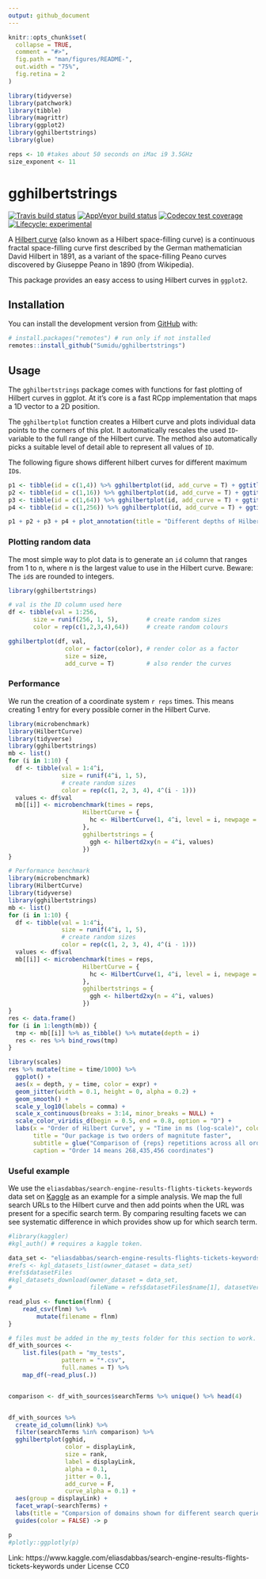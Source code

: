 ```yaml
---
output: github_document
---
```


<!-- README.md is generated from README.Rmd. Please edit that file -->

```r
knitr::opts_chunk$set(
  collapse = TRUE,
  comment = "#>",
  fig.path = "man/figures/README-",
  out.width = "75%",
  fig.retina = 2
)

library(tidyverse)
library(patchwork)
library(tibble)
library(magrittr)
library(ggplot2)
library(gghilbertstrings)
library(glue)

reps <- 10 #takes about 50 seconds on iMac i9 3.5GHz
size_exponent <- 11
```

# gghilbertstrings

<!-- badges: start -->
[![Travis build status](https://travis-ci.com/Sumidu/gghilbertstrings.svg?branch=master)](https://travis-ci.com/Sumidu/gghilbertstrings)
[![AppVeyor build status](https://ci.appveyor.com/api/projects/status/github/Sumidu/gghilbertstrings?branch=master&svg=true)](https://ci.appveyor.com/project/Sumidu/gghilbertstrings)
[![Codecov test coverage](https://codecov.io/gh/Sumidu/gghilbertstrings/branch/master/graph/badge.svg)](https://codecov.io/gh/Sumidu/gghilbertstrings?branch=master)
[![Lifecycle: experimental](https://img.shields.io/badge/lifecycle-experimental-orange.svg)](https://www.tidyverse.org/lifecycle/#experimental)
<!-- badges: end -->

A [Hilbert curve](https://en.wikipedia.org/wiki/Hilbert_curve) (also known as a Hilbert space-filling curve) is a continuous fractal space-filling curve first described by the German mathematician David Hilbert in 1891, as a variant of the space-filling Peano curves discovered by Giuseppe Peano in 1890 (from Wikipedia).

This package provides an easy access to using Hilbert curves in `ggplot2`. 

## Installation

<!--
You can install the released version of gghilbertstrings from [CRAN](https://CRAN.R-project.org) with:

``` r
install.packages("gghilbertstrings")
```
-->

You can install the development version from [GitHub](https://github.com/) with:

``` r
# install.packages("remotes") # run only if not installed
remotes::install_github("Sumidu/gghilbertstrings")
```
## Usage

The `gghilbertstrings` package comes with functions for fast plotting of Hilbert curves in ggplot. At it's core is a fast RCpp implementation that maps a 1D vector to a 2D position.

The `gghilbertplot` function creates a Hilbert curve and plots individual data points to the corners of this plot. It automatically rescales the used `ID`-variable to the full range of the Hilbert curve. The method also automatically picks a suitable level of detail able to represent all values of `ID`.

The following figure shows different hilbert curves for different maximum `ID`s.
```r
p1 <- tibble(id = c(1,4)) %>% gghilbertplot(id, add_curve = T) + ggtitle("n = 4") +  theme_void()
p2 <- tibble(id = c(1,16)) %>% gghilbertplot(id, add_curve = T) + ggtitle("n = 16")  + theme_void()
p3 <- tibble(id = c(1,64)) %>% gghilbertplot(id, add_curve = T) + ggtitle("n = 64")  + theme_void()
p4 <- tibble(id = c(1,256)) %>% gghilbertplot(id, add_curve = T) + ggtitle("n = 256")  + theme_void()

p1 + p2 + p3 + p4 + plot_annotation(title = "Different depths of Hilbert curves")
```


### Plotting random data

The most simple way to plot data is to generate an `id` column that ranges from 1 to n, where n is the largest value to use in the Hilbert curve. Beware: The `id`s are rounded to integers.

```r
library(gghilbertstrings)

# val is the ID column used here
df <- tibble(val = 1:256, 
       size = runif(256, 1, 5),        # create random sizes 
       color = rep(c(1,2,3,4),64))     # create random colours

gghilbertplot(df, val, 
                color = factor(color), # render color as a factor
                size = size, 
                add_curve = T)         # also render the curves
```


### Performance
We run the creation of a coordinate system `r reps` times. This means creating 1 entry for every possible corner in the Hilbert Curve.


```r 
library(microbenchmark)
library(HilbertCurve)
library(tidyverse)
library(gghilbertstrings)
mb <- list()
for (i in 1:10) {
  df <- tibble(val = 1:4^i,
               size = runif(4^i, 1, 5),
               # create random sizes
               color = rep(c(1, 2, 3, 4), 4^(i - 1)))
  values <- df$val
  mb[[i]] <- microbenchmark(times = reps,
                     HilbertCurve = {
                       hc <- HilbertCurve(1, 4^i, level = i, newpage = FALSE)
                     },
                     gghilbertstrings = {
                       ggh <- hilbertd2xy(n = 4^i, values)
                     })
}
```



```r

# Performance benchmark
library(microbenchmark)
library(HilbertCurve)
library(tidyverse)
library(gghilbertstrings)
mb <- list()
for (i in 1:10) {
  df <- tibble(val = 1:4^i,
               size = runif(4^i, 1, 5),
               # create random sizes
               color = rep(c(1, 2, 3, 4), 4^(i - 1)))
  values <- df$val
  mb[[i]] <- microbenchmark(times = reps,
                     HilbertCurve = {
                       hc <- HilbertCurve(1, 4^i, level = i, newpage = FALSE)
                     },
                     gghilbertstrings = {
                       ggh <- hilbertd2xy(n = 4^i, values)
                     })
}
res <- data.frame()
for (i in 1:length(mb)) {
  tmp <- mb[[i]] %>% as_tibble() %>% mutate(depth = i)  
  res <- res %>% bind_rows(tmp)
}

```

```r
library(scales)
res %>% mutate(time = time/1000) %>% 
  ggplot() + 
  aes(x = depth, y = time, color = expr) + 
  geom_jitter(width = 0.1, height = 0, alpha = 0.2) +
  geom_smooth() + 
  scale_y_log10(labels = comma) +
  scale_x_continuous(breaks = 3:14, minor_breaks = NULL) +
  scale_color_viridis_d(begin = 0.5, end = 0.8, option = "D") +
  labs(x = "Order of Hilbert Curve", y = "Time in ms (log-scale)", color = "Package",
       title = "Our package is two orders of magnitute faster",
       subtitle = glue("Comparison of {reps} repetitions across all orders."),
       caption = "Order 14 means 268,435,456 coordinates")
```



### Useful example

We use the `eliasdabbas/search-engine-results-flights-tickets-keywords` data set on [Kaggle](https://www.kaggle.com/eliasdabbas/search-engine-results-flights-tickets-keywords) as an example for a simple analysis. We map the full search URLs to the Hilbert curve and then add points when the URL was present for a specific search term. By comparing resulting facets we can see systematic difference in which provides show up for which search term.

```r
#library(kaggler)
#kgl_auth() # requires a kaggle token.

data_set <- "eliasdabbas/search-engine-results-flights-tickets-keywords"
#refs <- kgl_datasets_list(owner_dataset = data_set)
#refs$datasetFiles
#kgl_datasets_download(owner_dataset = data_set, 
#                      fileName = refs$datasetFiles$name[1], datasetVersionNumber = 14)

read_plus <- function(flnm) {
    read_csv(flnm) %>% 
        mutate(filename = flnm)
}

# files must be added in the my_tests folder for this section to work.
df_with_sources <-
    list.files(path = "my_tests", 
               pattern = "*.csv", 
               full.names = T) %>% 
    map_df(~read_plus(.))


comparison <- df_with_sources$searchTerms %>% unique() %>% head(4)


df_with_sources %>%
  create_id_column(link) %>% 
  filter(searchTerms %in% comparison) %>% 
  gghilbertplot(gghid, 
                color = displayLink, 
                size = rank,
                label = displayLink,
                alpha = 0.1,
                jitter = 0.1,
                add_curve = F,
                curve_alpha = 0.1) +
  aes(group = displayLink) +
  facet_wrap(~searchTerms) +
  labs(title = "Comparsion of domains shown for different search queries") +
  guides(color = FALSE) -> p

p
#plotly::ggplotly(p)
```

Link: https://www.kaggle.com/eliasdabbas/search-engine-results-flights-tickets-keywords under License CC0

